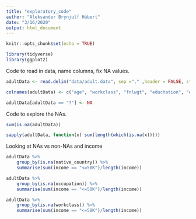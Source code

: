 ```yaml
---
title: "exploratory_code"
author: "Aleksander Brynjulf Hübert"
date: "3/16/2020"
output: html_document
---
```


```r
knitr::opts_chunk$set(echo = TRUE)
```

```r
library(tidyverse)
library(ggplot2)
```

Code to read in data, name columns, fix NA values.
```r
adultData <- read.delim("data/adult.data", sep ="," ,header = FALSE, strip.white = TRUE)

colnames(adultData) <- c("age", "workclass", "fnlwgt", "eductation", "education_num", "marital", "occupation", "relationship", "race", "sex", "capital_gain", "capital_loss", "hours_per_week", "native_country", "income")

adultData[adultData == "?"] <- NA
```

Code to explore the NAs.
```r
sum(is.na(adultData))

sapply(adultData, function(x) sum(length(which(is.na(x)))))
```

Looking at NAs vs non-NAs and income
```r
adultData %>%
    group_by(is.na(native_country)) %>%
    summarise(sum(income == "<=50K")/length(income))

adultData %>%
    group_by(is.na(occupation)) %>%
    summarise(sum(income == "<=50K")/length(income))

adultData %>%
    group_by(is.na(workclass)) %>%
    summarise(sum(income == "<=50K")/length(income))
```

```r

```

